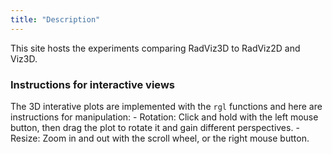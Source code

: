 ---
title: "Description"
---

This site hosts the experiments comparing RadViz3D to RadViz2D and Viz3D.

### Instructions for interactive views
The 3D interative plots are implemented with the `rgl` functions and here are instructions for manipulation:
- Rotation: Click and hold with the left mouse button, then drag the plot to rotate it and gain different perspectives.
- Resize: Zoom in and out with the scroll wheel, or the right mouse button.
